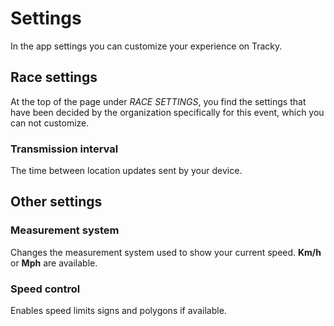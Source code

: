---
---


# Settings

In the app settings you can customize your experience on Tracky.

<ScreenshotOSTabs page="settings" img="settings" width={300} />

## Race settings

At the top of the page under _RACE SETTINGS_, you find the settings that have been decided by the organization specifically for this event,
which you can not customize.

### Transmission interval

The time between location updates sent by your device.

## Other settings

### Measurement system

Changes the measurement system used to show your current speed. **Km/h** or **Mph** are available.

### Speed control

Enables speed limits signs and polygons if available.
